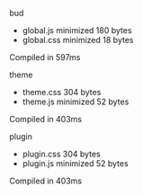  bud

 - global.js  minimized  180 bytes
 - global.css  minimized  18 bytes

 Compiled in 597ms

 theme

 - theme.css  304 bytes
 - theme.js  minimized  52 bytes

 Compiled in 403ms

 plugin

 - plugin.css  304 bytes
 - plugin.js  minimized  52 bytes

 Compiled in 403ms
